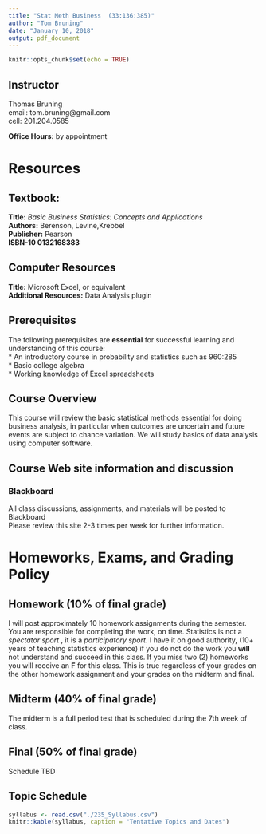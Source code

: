 ```yaml
---
title: "Stat Meth Business  (33:136:385)"
author: "Tom Bruning"
date: "January 10, 2018"
output: pdf_document
---
```


```r
knitr::opts_chunk$set(echo = TRUE)
```

## Instructor

Thomas Bruning   
email: tom.bruning@gmail.com   
cell: 201.204.0585

**Office Hours:** by appointment

# Resources  

## Textbook:  
**Title:** *Basic Business Statistics: Concepts and Applications*  
**Authors:** Berenson, Levine,Krebbel  
**Publisher:** Pearson  
**ISBN-10 0132168383**  

## Computer Resources    
**Title:** Microsoft Excel, or equivalent  
**Additional Resources:** Data Analysis plugin  

## Prerequisites  
The following prerequisites are **essential** for successful learning and understanding of this course:    
* An introductory course in probability and statistics such as 960:285     
* Basic college algebra   
* Working knowledge of Excel spreadsheets

## Course Overview   
This course will review the basic statistical methods essential for doing business analysis, in particular when outcomes are uncertain and future events are subject to chance variation.  We will study basics of data analysis using computer software.

## Course Web site information and discussion   
### Blackboard
All class discussions, assignments, and materials will be posted to Blackboard   
Please review this site 2-3 times per week for further information.

# Homeworks, Exams, and Grading Policy   


## Homework (10% of final grade)  

I will post approximately 10 homework assignments during the semester.  You are responsible for completing the work, on time.  Statistics is not a *spectator sport* , it is a *participatory sport*.  I have it on good authority, (10+ years of teaching statistics experience) if you do not do the work you **will** not understand and succeed in this class.  If you miss two (2) homeworks you will receive an **F** for this class.  This is true regardless of your grades on the other homework assignment and your grades on the midterm and final.

## Midterm (40% of final grade)

The midterm is a full period test that is scheduled during the 7th week of class.

## Final (50% of final grade)

Schedule TBD   


## Topic Schedule
```r
syllabus <- read.csv("./235_Syllabus.csv")
knitr::kable(syllabus, caption = "Tentative Topics and Dates")  
```

